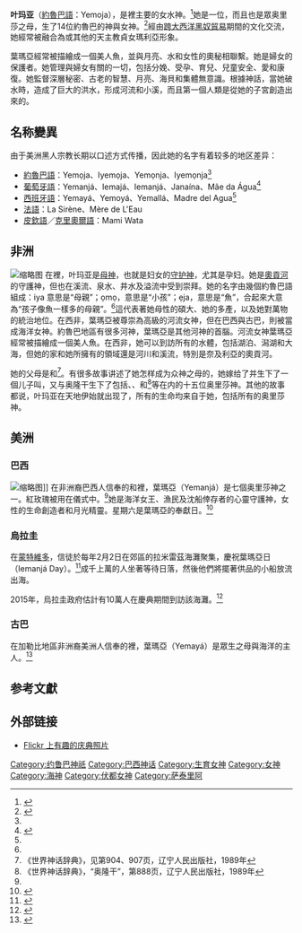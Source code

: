 '''叶玛亚'''（[[約魯巴語|約魯巴語]]：Yemoja），是{{link-en|約魯巴宗教|Yoruba religion}}裡主要的女水神。<ref name="ad">{{cite book | last = Adeoye | first = C. L. | title = Ìgbàgbọ́ àti ẹ̀sìn Yorùba | publisher = Evans Bros. Nigeria Publishers | location = Ibadan | year = 1989 | isbn = 9781675098 | pages = 220-227 | language=yo}}</ref>她是一位{{link-en|奥里莎|Orisha}}，而且也是眾奥里莎之母，生了14位約魯巴的神與女神。<ref name="b">{{cite encyclopedia |title= Yemonja |author-last=Canson| author-first=Patricia E.|encyclopedia= Encyclopædia Britannica |year= 2017|publisher= Encyclopædia Britannica, Inc.|location= Chicago, Ill.}}</ref>經由[[跨大西洋黑奴貿易|跨大西洋黑奴貿易]]期間的文化交流，她經常被融合為{{link-en|黑色聖母|Black Madonna}}或其他的天主教貞女瑪利亞形象。

葉瑪亞經常被描繪成一個美人魚，並與月亮、水和女性的奧秘相聯繫。她是婦女的保護者。她管理與婦女有關的一切，包括分娩、受孕、育兒、兒童安全、愛和康復。她監督深層秘密、古老的智慧、月亮、海貝和集體無意識。根據神話，當她破水時，造成了巨大的洪水，形成河流和小溪，而且第一個人類是從她的子宮創造出來的。

== 名称變異 ==
由于美洲黑人宗教长期以口述方式传播，因此她的名字有着较多的地区差异：
* [[約魯巴語|約魯巴語]]：Yemọja、Iyemọja、Yemọnja、Iyemọnja<ref name="ad"/>
* [[葡萄牙語|葡萄牙語]]：Yemanjá、Iemajá、Iemanjá、Janaína、Mãe da Água<ref name="africana">{{cite encyclopedia |encyclopedia=Africana: The Encyclopedia of the African and African American Experience |title=Iemanjá |year=2008 |edition=2nd |publisher=New York |location=Oxford African American Studies Center |accessdate=2017-02-14 }}</ref>
* [[西班牙語|西班牙語]]：Yemayá、Yemoyá、Yemallá、Madre del Agua<ref name="africana"/>
* [[法語|法語]]：La Sirène、Mère de L'Eau
* [[皮欽語|皮欽語]]／[[克里奧爾語|克里奧爾語]]：Mami Wata

== 非洲 ==
[[File:Yemoja_Nigeria.jpg|缩略图]]
在{{link-en|約魯巴宗教|Yoruba religion|约鲁巴神话}}裡，叶玛亚是[[母神|母神]]，也就是妇女的[[守护神|守护神]]，尤其是孕妇。她是[[奧貢河|奧貢河]]的守護神，但也在溪流、泉水、井水及溢流中受到崇拜。她的名字由幾個約魯巴語組成：iya 意思是“母親”；ọmọ，意思是“小孩”；ẹja，意思是“魚”，合起來大意為“孩子像魚一樣多的母親”。<ref name="b"/>這代表著她母性的碩大、她的多產，以及她對萬物的統治地位。在西非，葉瑪亞被尊崇為高級的河流女神，但在巴西與古巴，則被當成海洋女神。約魯巴地區有很多河神，葉瑪亞是其他河神的首腦。河流女神葉瑪亞經常被描繪成一個美人魚。在西非，她可以到訪所有的水體，包括湖泊、潟湖和大海，但她的家和她所擁有的領域還是河川和溪流，特別是奈及利亞的奧貢河。

她的父母是{{link-en|奥巴塔拉|Obatala}}和{{link-en|奥杜杜瓦|Oduduwa}}<ref>《世界神话辞典》，见第904、907页，辽宁人民出版社，1989年</ref>。有很多故事讲述了她怎样成为众神之母的，她嫁给了{{link-en|阿甘紐|Aganju}}并生下了一個儿子叫{{link-en|奥隆干|Orungan}}，又与奥隆干生下了包括{{link-en|奥贡|Ogun}}、{{link-en|奥洛昆|Olokun}}、{{link-en|肖波纳|Shopona}}和{{link-en|桑戈|Shango}}<ref>《世界神话辞典》，“奥隆干”，第888页，辽宁人民出版社，1989年</ref>等在内的十五位奥里莎神。其他的故事都说，叶玛亚在天地伊始就出现了，所有的生命均来自于她，包括所有的奥里莎神。

== 美洲 ==
=== 巴西 ===
[[File:Offerings_for_Lemanjá.jpg|缩略图]]]]
在非洲裔巴西人信奉的{{link-en|坎東布雷教|Candomblé}}和{{link-en|烏姆班達教|Umbanda}}裡，葉瑪亞（Yemanjá）是七個奥里莎神之一。紅玫瑰被用在儀式中。<ref name="africana"/>她是海洋女王、漁民及沈船倖存者的心靈守護神，女性的生命創造者和月光精靈。星期六是葉瑪亞的奉獻日。<ref name="m">{{cite book |last=Magalhães |first1=Elyette Guimarães de |title=Orixás da Bahia |edition=8a |location=Salvador, Bahia |publisher=Secretaria da Cultura e Turismo |year=2003 |pages=147-148 |language =pt }}</ref>

=== 烏拉圭 ===
在[[蒙特維多|蒙特維多]]，信徒於每年2月2日在{{link-en|羅多公園|Parque Rodó}}郊區的拉米雷茲海灘聚集，慶祝葉瑪亞日（Iemanjá Day）。<ref>{{Cite web |url=http://guruguay.com/uruguay-festivals-celebrations-yemanja/ |title=Uruguay Festivals – Day of the Goddess of the Sea, Guru'guay |accessdate=2017-06-12 |archive-date=2016-12-29 |archive-url=https://web.archive.org/web/20161229212909/http://guruguay.com/uruguay-festivals-celebrations-yemanja/ |dead-url=no }}</ref>成千上萬的人坐著等待日落，然後他們將擺著供品的小船放流出海。

2015年，烏拉圭政府估計有10萬人在慶典期間到訪該海灘。<ref>{{Cite web |url=http://www.subrayado.com.uy/Site/noticia/41600/promueven-ofrendas-biodegradables-para-iemanja |title=Así se vivió la fiesta de Iemanjá en la costa de Montevideo, Subrayado, Feb 3 2015 |accessdate=2017-06-12 |archive-date=2015-09-24 |archive-url=https://web.archive.org/web/20150924111713/http://www.subrayado.com.uy/Site/noticia/41600/promueven-ofrendas-biodegradables-para-iemanja |dead-url=no }}</ref>

=== 古巴 ===
在加勒比地區非洲裔美洲人信奉的{{link-en|薩泰里阿教|Santería}}裡，葉瑪亞（Yemayá）是眾生之母與海洋的主人。<ref name="Santería">{{Cite book  | last1 = A. De LA Torre | first1 = Miguel | last2 = La Torre, Miguel A. | first2 = De | title = Santería: the beliefs and rituals of a growing religion in America | year = 2004 | publisher = William B. Eerdmans Pub. Co. | location = Grand Rapids, Mich.  | isbn = 0-8028-4973-3 | pages = 97–98  }}</ref>

== 参考文獻 ==
{{reflist}}

== 外部链接 ==
* [http://www.flickr.com/photos/tags/yemanj%C3%81/ Flickr 上有趣的庆典照片] {{Wayback|url=http://www.flickr.com/photos/tags/yemanj%C3%81/ |date=20200918111253 }}

[[Category:约鲁巴神祇|Category:约鲁巴神祇]]
[[Category:巴西神话|Category:巴西神话]]
[[Category:生育女神|Category:生育女神]]
[[Category:女神|Category:女神]]
[[Category:海神|Category:海神]]
[[Category:伏都女神|Category:伏都女神]]
[[Category:萨泰里阿|Category:萨泰里阿]]